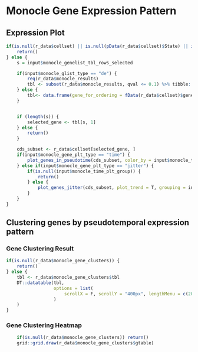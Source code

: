 
# Monocle Gene Expression Pattern

## Expression Plot

```r
if(is.null(r_data$cellset) || is.null(pData(r_data$cellset)$State) || is.null(input$monocle_glist_type) || is.null(input$monocle_time_plt_color)) {
    return()
} else {
    s = input$monocle_genelist_tbl_rows_selected

    if(input$monocle_glist_type == "de") {
        req(r_data$monocle_results)
        tbl <- subset(r_data$monocle_results, qval <= 0.1) %>% tibble::rownames_to_column("gene")%>% dplyr::select(gene, pval, qval)
    } else {
        tbl<- data.frame(gene_for_ordering = fData(r_data$cellset)$gene_short_name[which(fData(r_data$cellset)$use_for_ordering == TRUE)])
    }


    if (length(s)) {
        selected_gene <- tbl[s, 1]
    } else {
        return()
    }

    cds_subset <- r_data$cellset[selected_gene, ]
    if(input$monocle_gene_plt_type == "time") {
        plot_genes_in_pseudotime(cds_subset, color_by = input$monocle_time_plt_color, cell_size = 3, ncol = 2)
    } else if(input$monocle_gene_plt_type == "jitter") {
        if(is.null(input$monocle_time_plt_group)) {
            return()
        } else {
            plot_genes_jitter(cds_subset, plot_trend = T, grouping = input$monocle_time_plt_group, color_by = input$monocle_time_plt_color, cell_size = 3, ncol = 2)
        }
    }
}

```

## Clustering genes by pseudotemporal expression pattern

### Gene Clustering Result

```r
if(is.null(r_data$monocle_gene_clusters)) {
    return()
} else {
    tbl <- r_data$monocle_gene_clusters$tbl
    DT::datatable(tbl,
                  options = list(
                      scrollX = F, scrollY = "400px", lengthMenu = c(20, 50, 100)
                  )
    )
}
```

### Gene Clustering Heatmap

```r
    if(is.null(r_data$monocle_gene_clusters)) return()
    grid::grid.draw(r_data$monocle_gene_clusters$gtable)
```



